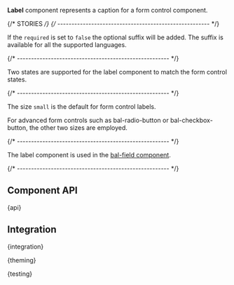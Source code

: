 

<Meta of={LabelStories} />

<StoryHeading of={LabelStories.Basic} hidden></StoryHeading>

<Banner of={LabelStories} />

<Lead>**Label** component represents a caption for a form control component.</Lead>

<Canvas of={LabelStories.Basic} sourceState="shown" />

<PlaygroundBar of={LabelStories.Basic}></PlaygroundBar>

{/* STORIES */}
{/* ------------------------------------------------------ */}

<StoryHeading of={LabelStories.RequiredAndOptional}></StoryHeading>

If the `required` is set to `false` the optional suffix will be added. The suffix is available for all
the supported languages.

<Canvas of={LabelStories.RequiredAndOptional} />

{/* ------------------------------------------------------ */}

<StoryHeading of={LabelStories.States}></StoryHeading>

Two states are supported for the label component to match the form control states.

<Canvas of={LabelStories.States} />

{/* ------------------------------------------------------ */}

<StoryHeading of={LabelStories.Sizes}></StoryHeading>

The size `small` is the default for form control labels.


For advanced form controls such as bal-radio-button or bal-checkbox-button, the other two sizes are employed.

<Canvas of={LabelStories.Sizes} />

{/* ------------------------------------------------------ */}

<StoryHeading of={LabelStories.FieldLabel}></StoryHeading>

The label component is used in the [bal-field component](?path=/docs/components-form-field--documentation).

<Canvas of={LabelStories.FieldLabel} />

{/* ------------------------------------------------------ */}

## Component API


<Markdown>{api}</Markdown>

## Integration


<Markdown>{integration}</Markdown>


<Markdown>{theming}</Markdown>


<Markdown>{testing}</Markdown>

<Footer />
